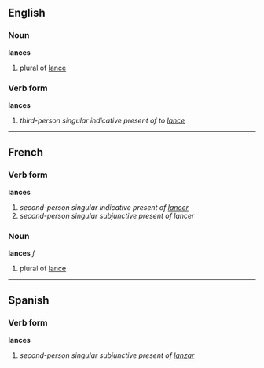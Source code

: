==English==
===Noun===
'''lances'''

# plural of [[lance]]

===Verb form===
'''lances'''

# ''third-person singular indicative present of to [[lance]]''

----

==French==
===Verb form===
'''lances'''

# ''second-person singular indicative present of [[lancer]]''
# ''second-person singular subjunctive present of lancer''

===Noun===
'''lances''' ''f''

# plural of [[lance]]

----

==Spanish==
===Verb form===
'''lances'''

# ''second-person singular subjunctive present of [[lanzar]]''